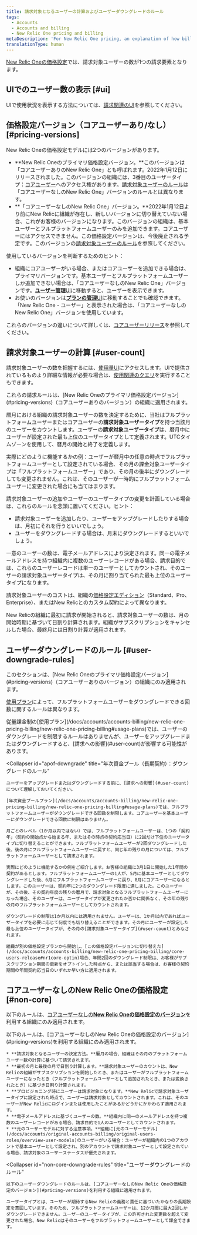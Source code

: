 ```yaml
---
title: 請求対象となるユーザーの計算およびユーザーダウングレードのルール
tags:
  - Accounts
  - Accounts and billing
  - New Relic One pricing and billing
metaDescription: 'For New Relic One pricing, an explanation of how billable users are calculated and rules for downgrading users.'
translationType: human
---
```


[New Relic Oneの価格設定](/docs/accounts/accounts-billing/new-relic-one-pricing-billing/new-relic-one-pricing-billing)では、請求対象ユーザーの数が1つの請求要素となります。

## UIでのユーザー数の表示 [#ui]

UIで使用状況を表示する方法については、[請求関連のUI](/docs/accounts/accounts-billing/general-account-settings/introduction-account-settings)を参照してください。

## 価格設定バージョン（コアユーザーあり/なし） [#pricing-versions]

New Relic Oneの価格設定モデルには2つのバージョンがあります。

* **New Relic Oneのプライマリ価格設定バージョン。**このバージョンは「コアユーザーありのNew Relic One」とも呼ばれます。2022年1月12日にリリースされました。このバージョンの組織には、3番目のユーザータイプ：[コアユーザー](/docs/accounts/accounts-billing/new-relic-one-user-management/user-type)へのアクセス権があります。[請求対象ユーザーのルール](#user-count)は「コアユーザーなしのNew Relic One」バージョンのルールとは異なります。
* **「コアユーザーなしのNew Relic One」バージョン。**2022年1月12日より前にNew Relicに組織が存在し、新しいバージョンに切り替えていない場合、これがお客様のバージョンになります。このバージョンの組織は、基本ユーザーとフルプラットフォームユーザーのみを追加できます。コアユーザーにはアクセスできません。この価格設定バージョンは、今後廃止される予定です。このバージョンの[請求対象ユーザーのルール](#non-core)を参照してください。

使用しているバージョンを判断するためのヒント：

* 組織にコアユーザーがいる場合、またはコアユーザーを追加できる場合は、プライマリバージョンです。基本ユーザーとフルプラットフォームユーザーしか追加できない場合は、「コアユーザーなしのNew Relic One」バージョンです。[**ユーザー管理**UI](/docs/accounts/accounts-billing/new-relic-one-user-management/user-management-ui-and-tasks/#where)に移動すると、ユーザーを表示できます。
* お使いのバージョンは[**プランの管理**UI](/docs/accounts/accounts-billing/new-relic-one-pricing-billing/billing-ui)に移動することでも確認できます。「New Relic One - ユーザー」と表示された場合は、「コアユーザーなしのNew Relic One」バージョンを使用しています。

これらのバージョンの違いについて詳しくは、[コアユーザーリリース](/docs/accounts/accounts-billing/new-relic-one-pricing-billing/core-users-release)を参照してください。

## 請求対象ユーザーの計算 [#user-count]

請求対象ユーザーの数を把握するには、[使用量UI](/docs/accounts/accounts-billing/general-account-settings/introduction-account-settings/#pricing)にアクセスします。UIで提供されているものより詳細な情報が必要な場合は、[使用関連のクエリ](/docs/accounts/accounts-billing/new-relic-one-pricing-billing/usage-queries-alerts)を実行することもできます。

<Callout variant="important">
  これらの請求ルールは、[New Relic Oneのプライマリ価格設定バージョン](#pricing-versions)（コアユーザーありのバージョン）の組織に適用されます。
</Callout>

暦月における組織の請求対象ユーザーの数を決定するために、当社はフルプラットフォームユーザーまたはコアユーザーの**請求対象ユーザータイプ**を持つ当該月のユーザーをカウントします。ユーザーの**請求対象ユーザータイプ**は、暦月中にユーザーが設定された最も上位のユーザータイプとして定義されます。UTCタイムゾーンを使用して、暦月の開始と終了を定義します。

実際にどのように機能するかの例：ユーザーが暦月中の任意の時点でフルプラットフォームユーザーとして設定されている場合、その月の課金対象ユーザータイプは「フルプラットフォームユーザー」であり、その月の後半にダウングレードしても変更されません。これは、そのユーザーが一時的にフルプラットフォームユーザーに変更された場合にも当てはまります。

請求対象ユーザーの追加やユーザーのユーザータイプの変更を計画している場合は、これらのルールを念頭に置いてください。ヒント：

* 請求対象ユーザーを追加したり、ユーザーをアップグレードしたりする場合は、月初にそれを行うといいでしょう。
* ユーザーをダウングレードする場合は、月末にダウングレードするといいでしょう。

一意のユーザーの数は、電子メールアドレスにより決定されます。同一の電子メールアドレスを持つ組織内に複数のユーザーレコードがある場合、請求目的では、これらのユーザーレコードは単一のユーザーとしてカウントされ、そのユーザーの請求対象ユーザータイプは、その月に割り当てられた最も上位のユーザータイプになります。

請求対象ユーザーのコストは、組織の[価格設定エディション](https://newrelic.com/pricing)（Standard、Pro、Enterprise）、またはNew Relicとのカスタム契約によって異なります。

New Relicの組織に最初に請求が開始されると、請求対象ユーザーの数は、月の開始時期に基づいて日割り計算されます。組織がサブスクリプションをキャンセルした場合、最終月には日割り計算が適用されます。

## ユーザーダウングレードのルール [#user-downgrade-rules]

<Callout variant="important">
  このセクションは、[New Relic Oneのプライマリ価格設定バージョン](#pricing-versions)（コアユーザーありのバージョン）の組織にのみ適用されます。
</Callout>

[使用プラン](/docs/accounts/accounts-billing/new-relic-one-pricing-billing/new-relic-one-pricing-billing#usage-plans)によって、フルプラットフォームユーザーをダウングレードできる回数に関するルールは異なります。

<CollapserGroup>
  <Collapser
    id="payg-downgrade"
    title="従量課金制：ダウングレードのルール"
  >
    従量課金制の[使用プラン](/docs/accounts/accounts-billing/new-relic-one-pricing-billing/new-relic-one-pricing-billing#usage-plans)では、ユーザーのダウングレードを制限するルールはありませんが、ユーザーをアップグレードまたはダウングレードすると、[請求への影響](#user-count)が影響する可能性があります。
  </Collapser>

  <Collapser
    id="apof-downgrade"
    title="年次資金プール（長期契約）：ダウングレードのルール"
  >
    ユーザーをアップグレードまたはダウングレードする前に、[請求への影響](#user-count)について理解しておいてください。

    [年次資金プールプラン](/docs/accounts/accounts-billing/new-relic-one-pricing-billing/new-relic-one-pricing-billing#usage-plans)では、フルプラットフォームユーザーがダウングレードできる回数を制限します。コアユーザーを基本ユーザーにダウングレードできる回数に制限はありません。

    月ごとのレベル（1か月以内ではない）では、フルプラットフォームユーザーは、1つの「契約年」（契約の開始点から始まる年、またはその時点の契約応当日）に2回だけ下位のユーザータイプに切り替えることができます。フルプラットフォームユーザーが2回ダウングレードした後、後の月にフルプラットフォームユーザーに戻すと、同じ年の残りの月については、フルプラットフォームユーザーとして請求されます。

    実際にどのように機能するかの例をご紹介します。お客様の組織に3月1日に開始した1年間の契約があるとします。フルプラットフォームユーザーの1人が、5月に基本ユーザーとしてダウングレードした後、6月にフルプラットフォームユーザーに戻り、8月にコアユーザーになるとします。このユーザーは、契約年に2つのダウングレード限度に達しました。このユーザーが、その後、その契約年度の残りの暦月で、請求対象となるフルプラットフォームユーザーになった場合、そのユーザーは、ユーザータイプが変更されたか否かに関係なく、その年の残りの月のフルプラットフォームユーザーとしてカウントされます。

    ダウングレードの制限は1か月以内には適用されません。ユーザーは、1か月以内であればユーザータイプを必要に応じて何度でも切り替えることができます。その月にユーザーが設定した最も上位のユーザータイプが、その月の[請求対象ユーザータイプ](#user-count)とみなされます。

    組織が別の価格設定プランから開始し、[この価格設定バージョンに切り替えた](/docs/accounts/accounts-billing/new-relic-one-pricing-billing/core-users-release#nr1core-optin)場合、年間2回のダウングレード制限は、お客様がサブスクリプション期間の更新をオプトインした時点から、または該当する場合は、お客様の契約期間の年間契約応当日のいずれか早い方に適用されます。
  </Collapser>
</CollapserGroup>

## コアユーザーなしのNew Relic Oneの価格設定 [#non-core]

以下のルールは、[コアユーザーなしの**New Relic Oneの価格設定のバージョン**](#pricing-versions)を利用する組織にのみ適用されます。

<CollapserGroup>
  <Collapser
    id="non-core-user-billing"
    title="請求対象ユーザーの計算"
  >
    以下のルールは、[コアユーザーなしのNew Relic Oneの価格設定のバージョン](#pricing-versions)を利用する組織にのみ適用されます。

    * **請求対象となるユーザーの決定方法。**暦月の場合、組織はその月のプラットフォームユーザー数の計算に基づいて請求されます。
    * **最初の月と最後の月で日割り計算します。**請求対象ユーザーのカウントは、New Relicの組織がサブスクリプションを開始したとき、またはユーザーがフルプラットフォームユーザーになったとき（フルプラットフォームユーザーとして追加されたとき、または変換されたとき）に基づき日割り計算されます。
    * **プロビジョニング時にユーザーは請求対象になります。**New Relicで請求対象ユーザータイプに設定された時点で、ユーザーは請求対象としてカウントされます。これは、そのユーザーがNew Relicにログインまたは使用したことがあるかどうかにかかわらず適用されます。
    * **電子メールアドレスに基づくユーザーの数。**組織内に同一のメールアドレスを持つ複数のユーザーレコードがある場合、請求目的で1人のユーザーとしてカウントされます。
    * **元のユーザーモデルに対する注意事項。**組織に[元のユーザーモデル](/docs/accounts/original-accounts-billing/original-users-roles/overview-user-models)のユーザーがいる場合：ユーザーが組織内の1つのアカウントで基本ユーザーとして設定され、別のアカウントで請求対象ユーザーとして設定されている場合、請求対象のユーザーステータスが優先されます。
  </Collapser>

  <Collapser
    id="non-core-downgrade-rules"
    title="ユーザーダウングレードのルール"
  >
    以下のユーザーダウングレードのルールは、[コアユーザーなしのNew Relic Oneの価格設定のバージョン](#pricing-versions)を利用する組織に適用されます。

    ユーザータイプとは、ユーザーが期待するNew Relicの義務と責任に基づいたかなりの長期設定を意図しています。そのため、フルプラットフォームユーザーは、12か月間に最大2回しかダウングレードできません。ユーザーのユーザータイプが、この許可された変更数を超えて変更された場合、New Relicはそのユーザーをフルプラットフォームユーザーとして課金できます。
  </Collapser>
</CollapserGroup>
